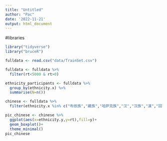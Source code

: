 ```yaml
---
title: "Untitled"
author: "Pac"
date: '2022-11-21'
output: html_document
---
```


#libraries
```r
library("tidyverse")
library("bruceR")
```


```r
fulldata <- read.csv("data/TrainSet.csv")
```

```r
fulldata <- fulldata %>% 
  filter(rt<5000 & rt>0)
```


```r
ethnicity_participants <- fulldata %>% 
  group_by(ethnicity.x) %>% 
  summarise(N=n())

chinese <- fulldata %>% 
  filter(ethnicity.x %in% c("布依族","藏族","哈萨克族","汉","汉族","漢","回","回族","傈僳族","满族","蒙古族","苗","畲族","土家族","壮"))#这里不能使用“==”的判别，
```

```r
pic_chinese <- chinese %>% 
  ggplot(aes(x=ethnicity.y,y=rt),fill=y)+
  geom_boxplot()+
  theme_minimal()
pic_chinese


```





